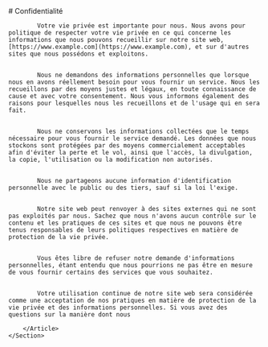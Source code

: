 
<Layout title="Confidentialité" description="Nos règles de confidentialité">
    <Section>
        <Article contain>
            # Confidentialité

            Votre vie privée est importante pour nous. Nous avons pour politique de respecter votre vie privée en ce qui concerne les informations que nous pouvons recueillir sur notre site web, [https://www.example.com](https://www.example.com), et sur d'autres sites que nous possédons et exploitons.


            Nous ne demandons des informations personnelles que lorsque nous en avons réellement besoin pour vous fournir un service. Nous les recueillons par des moyens justes et légaux, en toute connaissance de cause et avec votre consentement. Nous vous informons également des raisons pour lesquelles nous les recueillons et de l'usage qui en sera fait.


            Nous ne conservons les informations collectées que le temps nécessaire pour vous fournir le service demandé. Les données que nous stockons sont protégées par des moyens commercialement acceptables afin d'éviter la perte et le vol, ainsi que l'accès, la divulgation, la copie, l'utilisation ou la modification non autorisés.


            Nous ne partageons aucune information d'identification personnelle avec le public ou des tiers, sauf si la loi l'exige.


            Notre site web peut renvoyer à des sites externes qui ne sont pas exploités par nous. Sachez que nous n'avons aucun contrôle sur le contenu et les pratiques de ces sites et que nous ne pouvons être tenus responsables de leurs politiques respectives en matière de protection de la vie privée.


            Vous êtes libre de refuser notre demande d'informations personnelles, étant entendu que nous pourrions ne pas être en mesure de vous fournir certains des services que vous souhaitez.


            Votre utilisation continue de notre site web sera considérée comme une acceptation de nos pratiques en matière de protection de la vie privée et des informations personnelles. Si vous avez des questions sur la manière dont nous

        </Article>
    </Section>

</Layout>
